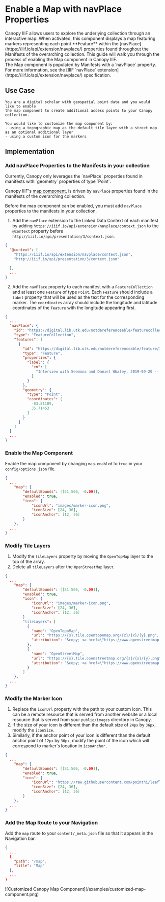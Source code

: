 
# Enable a Map with navPlace Properties

<Section size="1">
  <Text size="4">
    Canopy IIIF allows users to explore the underlying collection through an
    interactive map. When activated, this component displays a map featuring
    markers representing each point **Feature** within the [navPlace](https://iiif.io/api/extension/navplace/) properties found throughout the Manifests of the overarching collection. This guide will walk
    you through the process of enabling the Map component in Canopy IIIF.
  </Text>
</Section>

<Callout>
  The Map component is populated by Manifests with a `navPlace` property. For more information, see the [IIIF `navPlace` extension](https://iiif.io/api/extension/navplace/) specification.
</Callout>

## Use Case

    You are a digital scholar with geospatial point data and you would like to enable
    the map component to create additional access points to your Canopy collection.

    You would like to customize the map component by:
    - using a topographic map as the default tile layer with a street map as an optional additional layer
    - using a custom icon for the markers

## Implementation

<Steps>

  ### Add navPlace Properties to the Manifests in your collection

  <Callout type="info">
    Currently, Canopy only leverages the `navPlace` properties found in manifests with `geometry`
    properties of type `Point`.
  </Callout>

  Canopy IIIF's [map component](/configuration/map), is driven by `navPlace` properties found in the manifests of the
  overarching collection.

  Before the map component can be enabled, you must add `navPlace` properties to the manifests in your collection.

  1. Add the `navPlace` extension to the Linked Data Context of each manifest by adding
  `https://iiif.io/api/extension/navplace/context.json` to the `@context` property before
  `http://iiif.io/api/presentation/3/context.json`.

  ```json {3}
  {
    "@context": [
      "https://iiif.io/api/extension/navplace/context.json",
      "http://iiif.io/api/presentation/3/context.json"

    ],
    ...
  }
  ```

  2. Add the `navPlace` property to each manifest with a `FeatureCollection` and at least one `Feature` of type `Point`.
  Each `Feature` should include a `label` property that will be used as the text for the corresponding marker. The
  `coordinates` array should include the longitude and latitude coordinates of the `Feature` with the longitude
  appearing first.

  ```json {11-15,19-22}
  {
    ...
    "navPlace": {
      "id": "https://digital.lib.utk.edu/notdereferenceable/featurecollection//1",
      "type": "FeatureCollection",
      "features": [
        {
          "id": "https://digital.lib.utk.edu/notdereferenceable/feature/1",
          "type": "Feature",
          "properties": {
            "label": {
              "en": [
                "Interview with Seemona and Daniel Whaley, 2019-09-20 -- Discussion of Gatlinburg, TN"
              ]
            }
          },
          "geometry": {
            "type": "Point",
            "coordinates": [
              -83.51189,
              35.71453
            ]
          }
        }
      ]
    }
    ...
  }
  ```

  ### Enable the Map Component

  Enable the map component by changing `map.enabled` to `true` in your `config/options.json` file.

  ```json filename="config/options.json" {5}
  {
    ...
      "map": {
          "defaultBounds": [[51.505, -0.09]],
          "enabled": true,
          "icon": {
              "iconUrl": "images/marker-icon.png",
              "iconSize": [24, 36],
              "iconAnchor": [12, 36]
          }
      },
    ...
  }
  ```

  ### Modify Tile Layers

  1. Modify the `tileLayers` property by moving the `OpenTopMap` layer to the top of the array.
  2. Delete all `tileLayers` after the `OpenStreetMap` layer.

  ```json filename="config/options.json" {11-22}
  {
    ...
      "map": {
          "defaultBounds": [[51.505, -0.09]],
          "enabled": true,
          "icon": {
              "iconUrl": "images/marker-icon.png",
              "iconSize": [24, 36],
              "iconAnchor": [12, 36]
          }
          "tileLayers": [
            {
              "name": "OpenTopoMap",
              "url": "https://{s}.tile.opentopomap.org/{z}/{x}/{y}.png",
              "attribution": "&copy; <a href=\"https://www.openstreetmap.org/copyright\">OpenStreetMap</a> contributors"
            },
            {
              "name": "OpenStreetMap",
              "url": "https://{s}.tile.openstreetmap.org/{z}/{x}/{y}.png",
              "attribution": "&copy; <a href=\"https://www.openstreetmap.org/copyright\">OpenStreetMap</a> contributors"
            }
          ]
      },
    ...
  }
  ```

  ### Modify the Marker Icon

  1. Replace the `iconUrl` property with the path to your custom icon. This can be a remote resource that is served from
  another website or a local resource that is served from your `public/images` directory in Canopy.
  2. If the size of your icon is different than the default size of `24px` by `36px`, modify the `iconSize`.
  3. Similarly, if the anchor point of your icon is different than the default anchor point of `12px` by `36px`, modify
  the point of the icon which will correspond to marker's location in `iconAnchor.`

  ```json filename="config/options.json" {7-9}
  {
    ...
      "map": {
          "defaultBounds": [[51.505, -0.09]],
          "enabled": true,
          "icon": {
              "iconUrl": "https://raw.githubusercontent.com/pointhi/leaflet-color-markers/master/img/marker-icon-violet.png",
              "iconSize": [24, 36],
              "iconAnchor": [12, 36]
          }
      },
    ...
  }
  ```

  ### Add the Map Route to your Navigation

  Add the `map` route to your `content/_meta.json` file so that it appears in the Navigation bar.

  ```json filename="content/_meta.json" {5}
  {
    ...
    {
      "path": "/map",
      "title": "Map"
    },
    ...
  }
  ```

  <Box m="9" my="6">
    ![Customized Canopy Map Component](/examples/customized-map-component.png)
  </Box>

</Steps>
